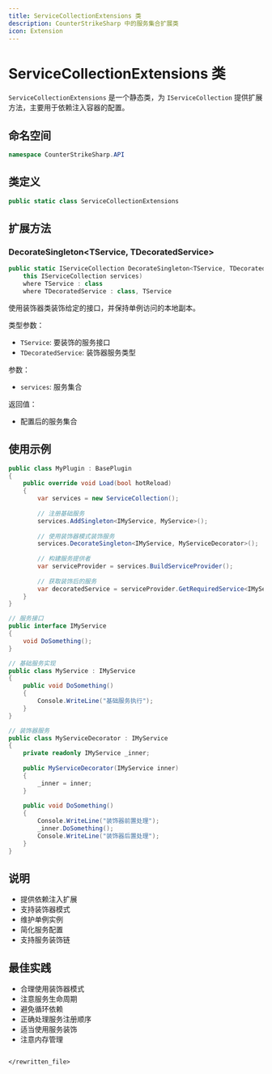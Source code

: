 ```yaml
---
title: ServiceCollectionExtensions 类
description: CounterStrikeSharp 中的服务集合扩展类
icon: Extension
---
```


# ServiceCollectionExtensions 类

`ServiceCollectionExtensions` 是一个静态类，为 `IServiceCollection` 提供扩展方法，主要用于依赖注入容器的配置。

## 命名空间

```csharp
namespace CounterStrikeSharp.API
```

## 类定义

```csharp
public static class ServiceCollectionExtensions
```

## 扩展方法

### DecorateSingleton&lt;TService, TDecoratedService&gt;

```csharp
public static IServiceCollection DecorateSingleton<TService, TDecoratedService>(
    this IServiceCollection services) 
    where TService : class
    where TDecoratedService : class, TService
```

使用装饰器类装饰给定的接口，并保持单例访问的本地副本。

类型参数：
- `TService`: 要装饰的服务接口
- `TDecoratedService`: 装饰器服务类型

参数：
- `services`: 服务集合

返回值：
- 配置后的服务集合

## 使用示例

```csharp
public class MyPlugin : BasePlugin
{
    public override void Load(bool hotReload)
    {
        var services = new ServiceCollection();
        
        // 注册基础服务
        services.AddSingleton<IMyService, MyService>();
        
        // 使用装饰器模式装饰服务
        services.DecorateSingleton<IMyService, MyServiceDecorator>();
        
        // 构建服务提供者
        var serviceProvider = services.BuildServiceProvider();
        
        // 获取装饰后的服务
        var decoratedService = serviceProvider.GetRequiredService<IMyService>();
    }
}

// 服务接口
public interface IMyService
{
    void DoSomething();
}

// 基础服务实现
public class MyService : IMyService
{
    public void DoSomething()
    {
        Console.WriteLine("基础服务执行");
    }
}

// 装饰器服务
public class MyServiceDecorator : IMyService
{
    private readonly IMyService _inner;
    
    public MyServiceDecorator(IMyService inner)
    {
        _inner = inner;
    }
    
    public void DoSomething()
    {
        Console.WriteLine("装饰器前置处理");
        _inner.DoSomething();
        Console.WriteLine("装饰器后置处理");
    }
}
```

## 说明

- 提供依赖注入扩展
- 支持装饰器模式
- 维护单例实例
- 简化服务配置
- 支持服务装饰链

## 最佳实践

- 合理使用装饰器模式
- 注意服务生命周期
- 避免循环依赖
- 正确处理服务注册顺序
- 适当使用服务装饰
- 注意内存管理
```

</rewritten_file>